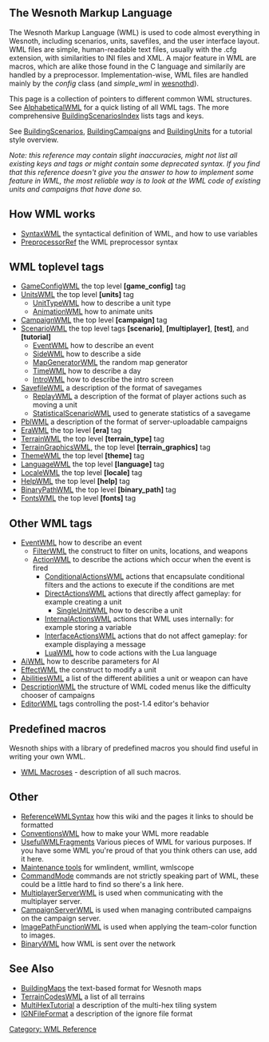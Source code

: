 {{WML Tags}}
== The Wesnoth Markup Language ==

The Wesnoth Markup Language (WML) is used to code almost everything in Wesnoth, including scenarios, units, savefiles, and the user interface layout. WML files are simple, human-readable text files, usually with the .cfg extension, with similarities to INI files and XML. A major feature in WML are macros, which are alike those found in the C language and similarily are handled by a preprocessor. Implementation-wise, WML files are handled mainly by the ''config'' class (and ''simple_wml'' in [[wesnothd]]).

This page is a collection of pointers to different common WML structures.  See [[AlphabeticalWML]] for a quick listing of all WML tags.  The more comprehensive [[BuildingScenariosIndex]] lists tags and keys.

See [[BuildingScenarios]], [[BuildingCampaigns]] and [[BuildingUnits]]
for a tutorial style overview.



''Note: this reference may contain slight inaccuracies, might not list all existing keys and tags or might contain some deprecated syntax. If you find that this reference doesn't give you the answer to how to implement some feature in WML, the most reliable way is to look at the WML code of existing units and campaigns that have done so.''

== How WML works ==

* [[SyntaxWML]] the syntactical definition of WML, and how to use variables
* [[PreprocessorRef]] the WML preprocessor syntax

== WML toplevel tags ==

* [[GameConfigWML]] the top level '''[game_config]''' tag
* [[UnitsWML]] the top level '''[units]''' tag
** [[UnitTypeWML]] how to describe a unit type
** [[AnimationWML]] how to animate units
* [[CampaignWML]] the top level '''[campaign]''' tag
* [[ScenarioWML]] the top level tags '''[scenario]''', '''[multiplayer]''', '''[test]''', and '''[tutorial]'''
** [[EventWML]] how to describe an event
** [[SideWML]] how to describe a side
** [[MapGeneratorWML]] the random map generator
** [[TimeWML]] how to describe a day
** [[IntroWML]] how to describe the intro screen
* [[SavefileWML]] a description of the format of savegames
** [[ReplayWML]] a description of the format of player actions such as moving a unit
** [[StatisticalScenarioWML]] used to generate statistics of a savegame
* [[PblWML]] a description of the format of server-uploadable campaigns
* [[EraWML]] the top level '''[era]''' tag
* [[TerrainWML]] the top level '''[terrain_type]''' tag
* [[TerrainGraphicsWML]], the top level '''[terrain_graphics]''' tag
* [[ThemeWML]] the top level '''[theme]''' tag
* [[LanguageWML]] the top level '''[language]''' tag
* [[LocaleWML]] the top level '''[locale]''' tag
* [[HelpWML]] the top level '''[help]''' tag
* [[BinaryPathWML]] the top level '''[binary_path]''' tag
* [[FontsWML]] the top level '''[fonts]''' tag

== Other WML tags ==

* [[EventWML]] how to describe an event
** [[FilterWML]] the construct to filter on units, locations, and weapons
** [[ActionWML]] to describe the actions which occur when the event is fired
*** [[ConditionalActionsWML]] actions that encapsulate conditional filters and the actions to execute if the conditions are met
*** [[DirectActionsWML]] actions that directly affect gameplay: for example creating a unit
**** [[SingleUnitWML]] how to describe a unit
*** [[InternalActionsWML]] actions that WML uses internally: for example storing a variable
*** [[InterfaceActionsWML]] actions that do not affect gameplay: for example displaying a message
*** [[LuaWML]] how to code actions with the Lua language
* [[AiWML]] how to describe parameters for AI
* [[EffectWML]] the construct to modify a unit
* [[AbilitiesWML]] a list of the different abilities a unit or weapon can have
* [[DescriptionWML]] the structure of WML coded menus like the difficulty chooser of campaigns
* [[EditorWML]] tags controlling the post-1.4 editor's behavior

== Predefined macros == 

Wesnoth ships with a library of predefined macros you should find useful in writing your own WML.
* [http://www.wesnoth.org/macro-reference.html WML Macroses] - description of all such macros.

== Other ==

* [[ReferenceWMLSyntax]] how this wiki and the pages it links to should be formatted
* [[ConventionsWML]] how to make your WML more readable
* [[UsefulWMLFragments]] Various pieces of WML for various purposes. If you have some WML you're proud of that you think others can use, add it here.
* [[Maintenance tools]] for wmlindent, wmllint, wmlscope
* [[CommandMode]] commands are not strictly speaking part of WML, these could be a little hard to find so there's a link here.
* [[MultiplayerServerWML]] is used when communicating with the multiplayer server.
* [[CampaignServerWML]] is used when managing contributed campaigns on the campaign server.
* [[ImagePathFunctionWML]] is used when applying the team-color function to images.
* [[BinaryWML]] how WML is sent over the network

== See Also ==

* [[BuildingMaps]] the text-based format for Wesnoth maps
* [[TerrainCodesWML]] a list of all terrains
* [[MultiHexTutorial]] a description of the multi-hex tiling system
* [[IGNFileFormat]] a description of the ignore file format


[[Category: WML Reference]]

